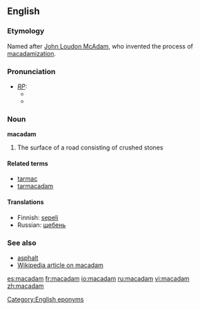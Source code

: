 ==English==
===Etymology===
Named after [[w:John Loudon McAdam|John Loudon McAdam]], who invented the process of [[macadamization]]. [[Category:English eponyms]]

===Pronunciation===
* ''[[RP]]:''
** {{IPA|/məˈkædəm/}}
** {{SAMPA|/m@"k{d@m/}}

===Noun===
'''macadam'''
# The surface of a road consisting of crushed stones

====Related terms====
* [[tarmac]]
* [[tarmacadam]]

====Translations====
*Finnish: [[sepeli]]
*Russian: [[щебень]]

===See also===
*[[asphalt]]
*[[w:macadam|Wikipedia article on macadam]]

[[es:macadam]]
[[fr:macadam]]
[[io:macadam]]
[[ru:macadam]]
[[vi:macadam]]
[[zh:macadam]]